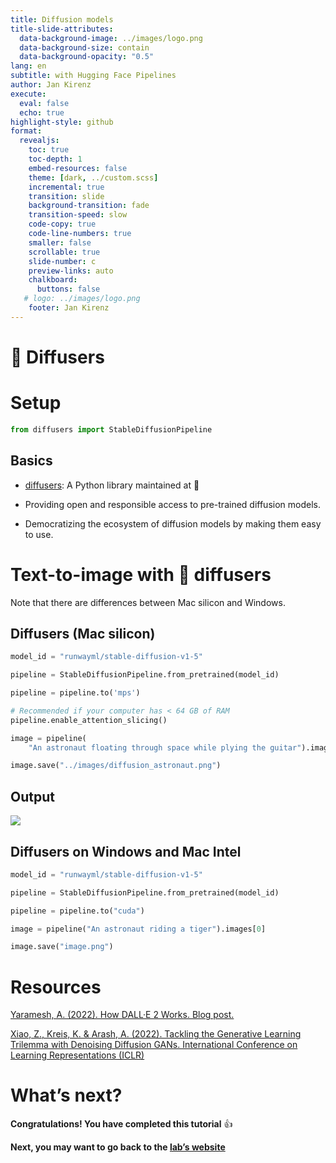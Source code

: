 ```yaml
---
title: Diffusion models
title-slide-attributes:
  data-background-image: ../images/logo.png
  data-background-size: contain
  data-background-opacity: "0.5"
lang: en
subtitle: with Hugging Face Pipelines
author: Jan Kirenz
execute:
  eval: false
  echo: true
highlight-style: github
format:
  revealjs: 
    toc: true
    toc-depth: 1
    embed-resources: false
    theme: [dark, ../custom.scss]  
    incremental: true
    transition: slide
    background-transition: fade
    transition-speed: slow
    code-copy: true
    code-line-numbers: true
    smaller: false
    scrollable: true
    slide-number: c
    preview-links: auto
    chalkboard: 
      buttons: false
   # logo: ../images/logo.png
    footer: Jan Kirenz
---
```


# 🧨 Diffusers

# Setup

```python
from diffusers import StableDiffusionPipeline
```

## Basics

- [diffusers](https://github.com/huggingface/diffusers): A Python library maintained at 🤗 

- Providing open and responsible access to pre-trained diffusion models. 

- Democratizing the ecosystem of diffusion models by making them easy to use.

# Text-to-image with 🧨 diffusers

Note that there are differences between Mac silicon and Windows. 

## Diffusers (Mac silicon) {.smaller}


```python
model_id = "runwayml/stable-diffusion-v1-5"

pipeline = StableDiffusionPipeline.from_pretrained(model_id)

pipeline = pipeline.to('mps')

# Recommended if your computer has < 64 GB of RAM
pipeline.enable_attention_slicing()

image = pipeline(
    "An astronaut floating through space while plying the guitar").images[0]

image.save("../images/diffusion_astronaut.png")
```

## Output

![](/images/diffusion_astronaut.png)


## Diffusers on Windows and Mac Intel

```python
model_id = "runwayml/stable-diffusion-v1-5"

pipeline = StableDiffusionPipeline.from_pretrained(model_id)

pipeline = pipeline.to("cuda")

image = pipeline("An astronaut riding a tiger").images[0]

image.save("image.png")
```

# Resources

[Yaramesh, A. (2022). How DALL·E 2 Works. Blog post.](http://adityaramesh.com/posts/dalle2/dalle2.html)

[Xiao, Z., Kreis, K. & Arash, A. (2022). Tackling the Generative Learning Trilemma with Denoising Diffusion GANs. International Conference on Learning Representations (ICLR)](https://nvlabs.github.io/denoising-diffusion-gan/)

# What's next? {background-image="../images/logo.png" background-opacity="0.5"}

**Congratulations! You have completed this tutorial** 👍

**Next, you may want to go back to the [lab's website](https://kirenz.github.io/lab-huggingface/)**
